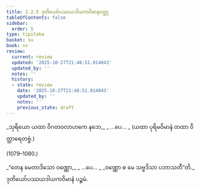 ```yaml
---
title: 2.2.5 ဒုတိယော်ပဿယဒါယကဝိမာနဝတ္ထု
tableOfContents: false
sidebar:
  order: 5
type: tipitaka
basket: su
book: vv
review:
  current: review
  updated: '2025-10-27T21:48:51.014043'
  updated_by: ''
  notes: ''
  history:
  - state: review
    date: '2025-10-27T21:48:51.014043'
    updated_by: ''
    notes: ''
    previous_state: draft
---
```



<ReviewStatus review={frontmatter.review} showDetails={true} />

<HypothesisAnnotation frontmatter={frontmatter} />

<DynamicBreadcrumb />

<Division number="1075–1078" book="vv" e="ch" v="19" p="98">

<Paragraph number="923" type="verses" book="vv">
_သုရိယော ယထာ ဝိဂတဝလာဟကေ နဘေ,_  
_ …ပေ… _  


</Paragraph>
</Division>

<Paragraph number="924" type="center" book="vv">
(ယထာ ပုရိမဝိမာနံ တထာ ဝိတ္ထာရေတဗ္ဗံ.)



(1079–1080.)
</Paragraph>

<Paragraph number="925" type="verses" book="vv">
_“တေန မေတာဒိသော ဝဏ္ဏော,_  
_ …ပေ… _  
_ဝဏ္ဏော စ မေ သဗ္ဗဒိသာ ပဘာသတီ”တိ._  


</Paragraph>

<Paragraph number="926" type="center" book="vv">
ဒုတိယော်ပဿယဒါယကဝိမာနံ ပဉ္စမံ.
</Paragraph>